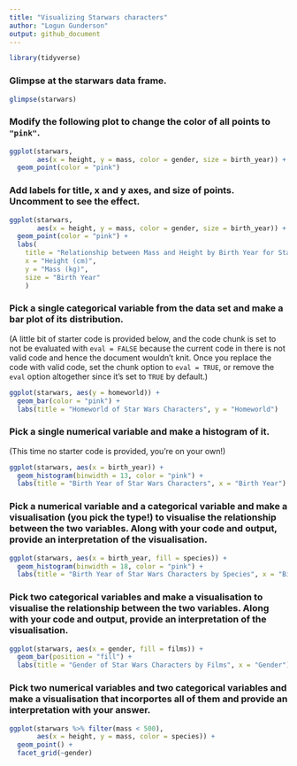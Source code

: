 ```yaml
---
title: "Visualizing Starwars characters"
author: "Logun Gunderson"
output: github_document
---
```


```r
library(tidyverse)
```

### Glimpse at the starwars data frame.

```r
glimpse(starwars)
```

### Modify the following plot to change the color of all points to `"pink"`.

```r
ggplot(starwars, 
       aes(x = height, y = mass, color = gender, size = birth_year)) +
  geom_point(color = "pink")
```

### Add labels for title, x and y axes, and size of points. Uncomment to see the effect.

```r
ggplot(starwars, 
       aes(x = height, y = mass, color = gender, size = birth_year)) +
  geom_point(color = "pink") +
  labs(
    title = "Relationship between Mass and Height by Birth Year for Star Wars Characters",
    x = "Height (cm)", 
    y = "Mass (kg)",
    size = "Birth Year"
    )
```

### Pick a single categorical variable from the data set and make a bar plot of its distribution.

(A little bit of starter code is provided below, and the code chunk is set to not be evaluated with `eval = FALSE` because the current code in there is not valid code and hence the document wouldn't knit. Once you replace the code with valid code, set the chunk option to `eval = TRUE`, or remove the `eval` option altogether since it's set to `TRUE` by default.)

```r
ggplot(starwars, aes(y = homeworld)) +
  geom_bar(color = "pink") +
  labs(title = "Homeworld of Star Wars Characters", y = "Homeworld")
```

### Pick a single numerical variable and make a histogram of it.

(This time no starter code is provided, you're on your own!)

```r
ggplot(starwars, aes(x = birth_year)) +
  geom_histogram(binwidth = 13, color = "pink") +
  labs(title = "Birth Year of Star Wars Characters", x = "Birth Year")
```

### Pick a numerical variable and a categorical variable and make a visualisation (you pick the type!) to visualise the relationship between the two variables. Along with your code and output, provide an interpretation of the visualisation.

```r
ggplot(starwars, aes(x = birth_year, fill = species)) +
  geom_histogram(binwidth = 18, color = "pink") +
  labs(title = "Birth Year of Star Wars Characters by Species", x = "Birth Year")
```

### Pick two categorical variables and make a visualisation to visualise the relationship between the two variables. Along with your code and output, provide an interpretation of the visualisation.

```r
ggplot(starwars, aes(x = gender, fill = films)) +
  geom_bar(position = "fill") +
  labs(title = "Gender of Star Wars Characters by Films", x = "Gender")
```

### Pick two numerical variables and two categorical variables and make a visualisation that incorportes all of them and provide an interpretation with your answer.

```r
ggplot(starwars %>% filter(mass < 500), 
       aes(x = height, y = mass, color = species)) +
  geom_point() +
  facet_grid(~gender)
```
